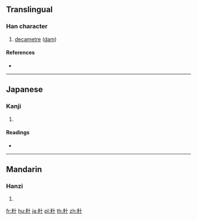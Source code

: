 {{character info/new}}
==Translingual==

===Han character===
{{Han char|rn=119|rad=米|as=02|sn=8|four=94900|canj=FDJ|ids=⿰米十}}

# [[decametre]] ([[dam]])

====References====
* {{Han ref|kx=0906.360|dkj=26837|dj=1332.040|hdz=53141.030|uh=7C75|ud=31861|bh=CDA8|bd=52648}}

----

==Japanese==

===Kanji===
{{ja-kanji|grade=|rs=米02}}

# {{defn|lang=ja|sort=米02}}

====Readings====
* {{ja-readings|on=|kun=[[デカメートル]] (dekamētoru)|nanori=}}

----

==Mandarin==

===Hanzi===
{{cmn-hanzi|pin=[[fán]] ([[fan2]]), [[hé]] ([[he2]])|wg=fan<sup>2</sup>, ho<sup>2</sup>}}

# {{defn|lang=cmn|sort=米02}}

[[fr:籵]]
[[hu:籵]]
[[ja:籵]]
[[pl:籵]]
[[th:籵]]
[[zh:籵]]